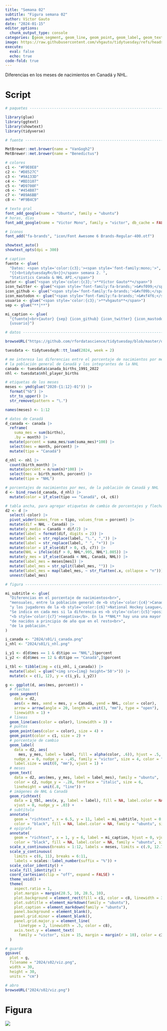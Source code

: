 ```yaml
---
title: "Semana 02"
subtitle: "Figura semana 02"
author: Víctor Gauto
date: "2024-01-15"
editor_options:
  chunk_output_type: console
categories: [geom_segment, geom_line, geom_point, geom_label, geom_text, geom_richtext]
image: https://raw.githubusercontent.com/vhgauto/tidytuesday/refs/heads/main/2024/s02/viz.png
execute:
  eval: false
  echo: true
code-fold: true
---
```


Diferencias en los meses de nacimientos en Canadá y NHL.

# Script

```r

# paquetes ----------------------------------------------------------------

library(glue)
library(ggtext)
library(showtext)
library(tidyverse)

# fuente ------------------------------------------------------------------

MetBrewer::met.brewer(name = "VanGogh2")
MetBrewer::met.brewer(name = "Benedictus")

# colores
c1 <- "#F9E0E8"
c2 <- "#D8527C"
c3 <- "#9A133D"
c4 <- "#BD3107"
c5 <- "#D9700F"
c6 <- "#454B87"
c7 <- "#89A6BB"
c8 <- "#F9B4C9"

# texto gral
font_add_google(name = "Ubuntu", family = "ubuntu")
# horas, días
font_add_google(name = "Victor Mono", family = "victor", db_cache = FALSE)

# íconos
font_add("fa-brands", "icon/Font Awesome 6 Brands-Regular-400.otf")

showtext_auto()
showtext_opts(dpi = 300)

# caption
fuente <- glue(
  "Datos: <span style='color:{c3};'><span style='font-family:mono;'>",
  "{{<b>tidytuesdayR</b>}}</span> semana 2. ",
  "Statistics Canada & NHL API.</span>")
autor <- glue("<span style='color:{c3};'>**Víctor Gauto**</span>")
icon_twitter <- glue("<span style='font-family:fa-brands;'>&#xf099;</span>")
icon_github <- glue("<span style='font-family:fa-brands;'>&#xf09b;</span>")
icon_mastodon <- glue("<span style='font-family:fa-brands;'>&#xf4f6;</span>")
usuario <- glue("<span style='color:{c3};'>**vhgauto**</span>")
sep <- glue("**|**")

mi_caption <- glue(
  "{fuente}<br>{autor} {sep} {icon_github} {icon_twitter} {icon_mastodon} 
  {usuario}")

# datos -------------------------------------------------------------------

browseURL("https://github.com/rfordatascience/tidytuesday/blob/master/data/2024/2024-01-09/readme.md")

tuesdata <- tidytuesdayR::tt_load(2024, week = 2)

# me interesa las diferencias entre el porcentaje de nacimientos por mes, entre
# la población general de Canadá y los integrantes de la NHL
canada <- tuesdata$canada_births_1991_2022
nhl <- tuesdata$nhl_player_births

# etiquetas de los meses
meses <- ymd(glue("2020-{1:12}-01")) |> 
  format("%b") |> 
  str_to_upper() |> 
  str_remove(pattern = "\.")

names(meses) <- 1:12

# datos de Canadá
d_canada <- canada |> 
  reframe(
    suma_mes = sum(births),
    .by = month) |> 
  mutate(porcent = suma_mes/sum(suma_mes)*100) |> 
  select(mes = month, porcent) |> 
  mutate(tipo = "Canadá")

d_nhl <- nhl |> 
  count(birth_month) |> 
  mutate(porcent = n/sum(n)*100) |> 
  select(mes = birth_month, porcent) |> 
  mutate(tipo = "NHL")

# porcentajes de nacimientos por mes, de la población de Canadá y NHL
d <- bind_rows(d_canada, d_nhl) |> 
  mutate(color = if_else(tipo == "Canadá", c4, c6))

# tabla ancha, para agregar etiquetas de cambio de porcentajes y flechas
d2 <- d |> 
  select(-color) |> 
  pivot_wider(names_from = tipo, values_from = porcent) |> 
  mutate(dif = NHL - Canadá) |> 
  mutate(y_medio = Canadá + dif/2) |> 
  mutate(label = format(dif, digits = 2)) |> 
  mutate(label = str_replace(label, "\.", ",")) |> 
  mutate(label = str_replace(label, " ", "+")) |> 
  mutate(color = if_else(dif > 0, c5, c7)) |> 
  mutate(NHL = ifelse(dif > 0, NHL*.995, NHL*1.005)) |> 
  mutate(y_mes = if_else(Canadá < NHL, Canadá, NHL)) |> 
  mutate(label_mes = meses[mes]) |> 
  mutate(label_mes = str_split(label_mes, "")) |> 
  mutate(label_mes = map(label_mes, ~ str_flatten(.x, collapse = "n"))) |> 
  unnest(label_mes)

# figura ------------------------------------------------------------------

mi_subtitle <- glue(
  "Diferencias en el porcentaje de nacimientos<br>",
  "mensuales, entre la población general de <b style='color:{c4}'>Canadá</b><br>",
  "y los jugadores de la <b style='color:{c6}'>National Hockey League</b>.<br>",
  "Se indica en cada mes si la diferencia es <b style='color:{c5}'>positiva</b> o<br>",
  "<b style='color:{c7}'>negativa</b>. En la **NHL** hay una una mayor presencia<br>",
  "de nacidos a principio de año que en el resto<br>",
  "de la población."
)

i_canada <- "2024/s01/i_canada.png"
i_nhl <- "2024/s01/i_nhl.png"

i_y1 <- d[d$mes == 1 & d$tipo == "NHL",]$porcent
i_y2 <- d[d$mes == 12 & d$tipo == "Canadá",]$porcent

i_tbl <- tibble(img = c(i_nhl, i_canada)) |> 
  mutate(label = glue("<img src={img} height='50'>")) |> 
  mutate(x = c(1, 12), y = c(i_y1, i_y2))

g <- ggplot(d, aes(mes, porcent)) +
  # flechas
  geom_segment(
    data = d2, 
    aes(x = mes, xend = mes, y = Canadá, yend = NHL, color = color),
    arrow = arrow(angle = 20, length = unit(3, "mm"), type = "open"), 
    linewidth = 1) +
  # líneas
  geom_line(aes(color = color), linewidth = 3) +
  # puntos
  geom_point(aes(color = color), size = 4) +
  geom_point(color = c1, size = 2) +
  # porcentaje de cambio
  geom_label(
    data = d2, aes(
      mes, y_mes, label = label, fill = alpha(color, .6)), hjust = .5, 
    nudge_x = 0, nudge_y = -.45, family = "victor", size = 4, color = "black",
    label.size = unit(0, "mm"), vjust = 1) +
  # meses
  geom_text(
    data = d2, aes(mes, y_mes, label = label_mes), family = "ubuntu", 
    color = c2, nudge_y = -.28, fontface = "italic", size = 6,
    lineheight = unit(.8, "line")) +
  # imágenes de NHL & Canadá
  geom_richtext(
    data = i_tbl, aes(x, y, label = label), fill = NA, label.color = NA, 
    vjust = 0, nudge_y = .03) +
  # subtítulo
  annotate(
    geom = "richtext", x = 6.5, y = 11, label = mi_subtitle, hjust = 0, vjust = 1,
    color = "black", fill = NA, label.color = NA, family = "ubuntu", size = 6) +
  # epígrafe
  annotate(
    geom = "richtext", x = 1, y = 6, label = mi_caption, hjust = 0, vjust = 0,
    color = "black", fill = NA, label.color = NA, family = "ubuntu", size = 4) +
  scale_x_continuous(breaks = 1:12, labels = meses, limits = c(.9, 12.7)) +
  scale_y_continuous(
    limits = c(6, 11), breaks = 6:11, 
    labels = scales::label_number(suffix = "%")) +
  scale_color_identity() +
  scale_fill_identity() +
  coord_cartesian(clip = "off", expand = FALSE) +
  theme_void() +
  theme(
    aspect.ratio = 1,
    plot.margin = margin(28.5, 10, 28.5, 10),
    plot.background = element_rect(fill = c1, color = c8, linewidth = 3),
    plot.subtitle = element_markdown(family = "ubuntu"),
    plot.caption = element_markdown(family = "ubuntu"),
    panel.background = element_blank(),
    panel.grid.minor = element_blank(),
    panel.grid.major.y = element_line(
      linetype = 2, linewidth = .5, color = c8),
    axis.text.y = element_text(
      family = "victor", size = 15, margin = margin(r = 10), color = c3)
  )

# guardo
ggsave(
  plot = g,
  filename = "2024/s02/viz.png",
  width = 30,
  height = 30,
  units = "cm")

# abro
browseURL("2024/s02/viz.png")
```

# Figura

![](https://raw.githubusercontent.com/vhgauto/tidytuesday/refs/heads/main/2024/s02/viz.png)


